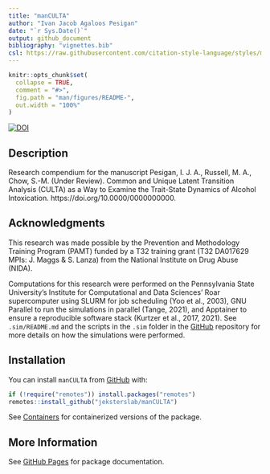 ```yaml
---
title: "manCULTA"
author: "Ivan Jacob Agaloos Pesigan"
date: "`r Sys.Date()`"
output: github_document
bibliography: "vignettes.bib"
csl: https://raw.githubusercontent.com/citation-style-language/styles/master/apa.csl
---
```


<!-- README.md is generated from .setup/readme/README.Rmd. Please edit that file -->

```r
knitr::opts_chunk$set(
  collapse = TRUE,
  comment = "#>",
  fig.path = "man/figures/README-",
  out.width = "100%"
)
```

<!-- badges: start -->
[![DOI](https://zenodo.org/badge/DOI/10.0000/0000000000.svg)](https://doi.org/10.0000/0000000000)
<!-- badges: end -->

## Description

Research compendium for the manuscript Pesigan, I. J. A., Russell, M. A., Chow, S.-M. (Under Review). Common and Unique Latent Transition Analysis (CULTA) as a Way to Examine the Trait-State Dynamics of Alcohol Intoxication. https://doi.org/10.0000/0000000000.

## Acknowledgments

This research was made possible by the Prevention and Methodology Training Program (PAMT) funded by a T32 training grant (T32 DA017629 MPIs: J. Maggs & S. Lanza) from the National Institute on Drug Abuse (NIDA).

Computations for this research were performed on the Pennsylvania State University's Institute for Computational and Data Sciences' Roar supercomputer using SLURM for job scheduling (Yoo et al., 2003), GNU Parallel to run the simulations in parallel (Tange, 2021), and Apptainer to ensure a reproducible software stack (Kurtzer et al., 2017, 2021). See `.sim/README.md` and the scripts in the `.sim` folder in the [GitHub](https://github.com/jeksterslab/manCTMed) repository for more details on how the simulations were performed.

## Installation

You can install `manCULTA` from
[GitHub](https://github.com/jeksterslab/manCULTA) with:

```r
if (!require("remotes")) install.packages("remotes")
remotes::install_github("jeksterslab/manCULTA")
```

See [Containers](https://jeksterslab.github.io/manCULTA/articles/containers.html) for containerized versions of the package.

## More Information

See
[GitHub Pages](https://jeksterslab.github.io/manCULTA/index.html)
for package documentation.
